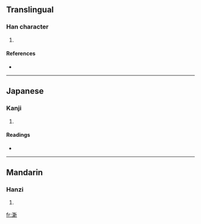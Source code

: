 ==Translingual==

===Han character===
{{Han char|rn=85|rad=水|as=13|sn=16|four=|canj=水卜木中 (EYDL), X水卜木中 (XEYDL)}}

# {{defn|Han|sort=水13}}

====References====
* {{Han ref|kx=0653.300|dkj=18415|hdz=31764.020|uh=6FB5|ud=28597}}

----

==Japanese==

===Kanji===
{{ja-kanji|grade=|rs=水13}}

# {{defn|Japanese|sort=水13}}

====Readings====
* {{ja-readings|on=[[しん]] (shin)|kun=}}

----

==Mandarin==

===Hanzi===
{{cmn-hanzi|pin=[[zhēn]] ([[zhen1]])|wg=chen<sup>1</sup>}}

# {{defn|Mandarin|sort=水13}}

[[fr:澵]]